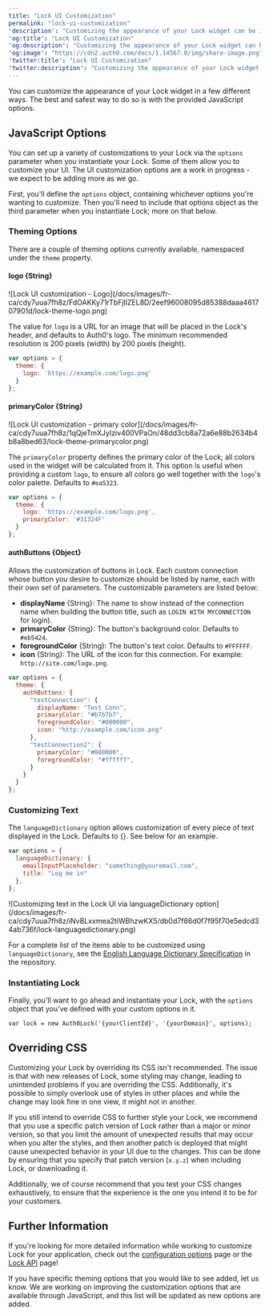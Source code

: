 ---
title: "Lock UI Customization"
permalink: "lock-ui-customization"
'description': "Customizing the appearance of your Lock widget can be important for branding and a cohesive UI, and this resource highlights the ways in which you can do so while implementing Lock in your project."
'og:title': "Lock UI Customization"
'og:description': "Customizing the appearance of your Lock widget can be important for branding and a cohesive UI, and this resource highlights the ways in which you can do so while implementing Lock in your project."
'og:image': "https://cdn2.auth0.com/docs/1.14567.0/img/share-image.png"
'twitter:title': "Lock UI Customization"
'twitter:description': "Customizing the appearance of your Lock widget can be important for branding and a cohesive UI, and this resource highlights the ways in which you can do so while implementing Lock in your project."
---

You can customize the appearance of your Lock widget in a few different ways. The best and safest way to do so is with the provided JavaScript options.

## JavaScript Options

You can set up a variety of customizations to your Lock via the `options` parameter when you instantiate your Lock. Some of them allow you to customize your UI. The UI customization options are a work in progress - we expect to be adding more as we go.

First, you'll define the `options` object, containing whichever options you're wanting to customize. Then you'll need to include that options object as the third parameter when you instantiate Lock; more on that below.

### Theming Options

There are a couple of theming options currently available, namespaced under the `theme` property.

#### logo {String}

<Frame>![Lock UI customization - Logo](/docs/images/fr-ca/cdy7uua7fh8z/FdOAKKy71rTbFjIlZEL8D/2eef96008095d85388daaa461707901d/lock-theme-logo.png)</Frame>

The value for `logo` is a URL for an image that will be placed in the Lock's header, and defaults to Auth0's logo. The minimum recommended resolution is 200 pixels (width) by 200 pixels (height).

```javascript lines
var options = {
  theme: {
    logo: 'https://example.com/logo.png'
  }
};
```

#### primaryColor {String}

<Frame>![Lock UI customization - primary color](/docs/images/fr-ca/cdy7uua7fh8z/1qQjeTmXJyIziv400VPaOn/48dd3cb8a72a6e88b2634b4b8a8bed63/lock-theme-primarycolor.png)</Frame>

The `primaryColor` property defines the primary color of the Lock; all colors used in the widget will be calculated from it. This option is useful when providing a custom `logo`, to ensure all colors go well together with the `logo`'s color palette. Defaults to `#ea5323`.

```javascript lines
var options = {
  theme: {
    logo: 'https://example.com/logo.png',
    primaryColor: '#31324F'
  }
};
```

#### authButtons {Object}

Allows the customization of buttons in Lock. Each custom connection whose button you desire to customize should be listed by name, each with their own set of parameters. The customizable parameters are listed below:

* **displayName** {String}: The name to show instead of the connection name when building the button title, such as `LOGIN WITH MYCONNECTION` for login).
* **primaryColor** {String}: The button's background color. Defaults to `#eb5424`.
* **foregroundColor** {String}: The button's text color. Defaults to `#FFFFFF`.
* **icon** {String}: The URL of the icon for this connection. For example: `http://site.com/logo.png`.

```javascript lines
var options = {
  theme: {
    authButtons: {
      "testConnection": {
        displayName: "Test Conn",
        primaryColor: "#b7b7b7",
        foregroundColor: "#000000",
        icon: "http://example.com/icon.png"
      },
      "testConnection2": {
        primaryColor: "#000000",
        foregroundColor: "#ffffff",
      }
    }
  }
};
```

### Customizing Text

The `languageDictionary` option allows customization of every piece of text displayed in the Lock. Defaults to {}. See below for an example.

```javascript lines
var options = {
  languageDictionary: {
    emailInputPlaceholder: "something@youremail.com",
    title: "Log me in"
  },
};
```

<Frame>![Customizing text in the Lock UI via languageDictionary option](/docs/images/fr-ca/cdy7uua7fh8z/iNvBLxxmea2tiWBhzwKX5/db0d7f86d0f7f95f70e5edcd34ab736f/lock-languagedictionary.png)</Frame>

For a complete list of the items able to be customized using `languageDictionary`, see the [English Language Dictionary Specification](https://github.com/auth0/lock/blob/master/src/i18n/en.js) in the repository.

### Instantiating Lock

Finally, you'll want to go ahead and instantiate your Lock, with the `options` object that you've defined with your custom options in it.

`var lock = new Auth0Lock('{yourClientId}', '{yourDomain}', options);`

## Overriding CSS

Customizing your Lock by overriding its CSS isn't recommended. The issue is that with new releases of Lock, some styling may change, leading to unintended problems if you are overriding the CSS. Additionally, it's possible to simply overlook use of styles in other places and while the change may look fine in one view, it might not in another.

If you still intend to override CSS to further style your Lock, we recommend that you use a specific patch version of Lock rather than a major or minor version, so that you limit the amount of unexpected results that may occur when you alter the styles, and then another patch is deployed that might cause unexpected behavior in your UI due to the changes. This can be done by ensuring that you specify that patch version (`x.y.z`) when including Lock, or downloading it.

Additionally, we of course recommend that you test your CSS changes exhaustively, to ensure that the experience is the one you intend it to be for your customers.

## Further Information

If you're looking for more detailed information while working to customize Lock for your application, check out the [configuration options](/docs/fr-ca/libraries/lock/lock-configuration) page or the [Lock API](/docs/fr-ca/libraries/lock/lock-api-reference) page!

If you have specific theming options that you would like to see added, let us know. We are working on improving the customization options that are available through JavaScript, and this list will be updated as new options are added.
